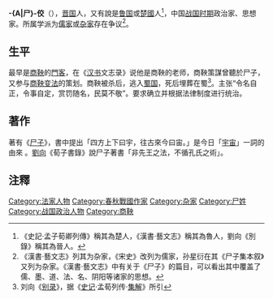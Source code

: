 {{Expand|time=2017-04-24T15:03:28+00:00}}
{{模板:Infobox 先秦人物
|名稱=-{A|尸}-佼
|姓=
|氏=-{A|尸}-
|名=佼
|字=
|别名=
|别字=
|諡号=
|官位=
|時代=[[战国时期|战国时期]]
|國家=[[晋国|晋国]]→[[秦国|秦国]]→[[蜀国|蜀国]]
|身份=[[商鞅|商鞅]][[门客|门客]]、政治家、思想家
|出生日期=前390年
|逝世日期=前330年
|父=
|子女=
|著作=《[[尸子|尸子]]》
}}
'''-{A|尸}-佼'''（{{bd|前390年||前330年|catIdx=S尸}}），[[晋国|晋国]]人，又有說是[[鲁国|鲁国]]或[[楚國|楚國]]人<ref>《史記·孟子荀卿列傳》稱其為楚人，《漢書·藝文志》稱其為魯人，劉向《別錄》稱其為晉人。</ref>，中国[[战国时期|战国时期]]政治家、思想家。所属学派为[[儒家|儒家]]或[[杂家|杂家]]存在争议<ref>《漢書·藝文志》列其为杂家，《宋史》改列为儒家，孙星衍在其《尸子集本叙》又列为杂家。《漢書·藝文志》中有关于《尸子》的篇目，可以看出其中覆盖了儒、墨、道、法、名、阴阳等诸家的思想。</ref>。
==生平==
最早是[[商鞅|商鞅]]的[[門客|門客]]，在《[[汉书|汉书]]文志录》说他是商鞅的老师，商鞅策謀曾聽於尸子，又参与[[商鞅变法|商鞅变法]]的策划。商鞅被杀后，逃入[[蜀国|蜀国]]，死后埋葬在蜀<ref>刘向《[[别录|别录]]》，据《[[史记|史记]]·孟荀列传·[[史記集解|集解]]》所引</ref>。主张“令名自正，令事自定，赏罚随名，民莫不敬”。要求确立并根据法律制度进行统治。

==著作==
著有《[[尸子|尸子]]》，書中提出「四方上下曰宇，往古來今曰宙。」是今日「[[宇宙|宇宙]]」一詞的由來 。[[劉向|劉向]]《荀子書錄》說尸子著書「非先王之法，不循孔氏之術」。

==注釋==
{{reflist}}

{{Authority control}}
{{DEFAULTSORT:S}}
[[Category:法家人物|Category:法家人物]]
[[Category:春秋戰國作家|Category:春秋戰國作家]]
[[Category:杂家|Category:杂家]]
[[Category:尸姓|Category:尸姓]]
[[Category:战国政治人物|Category:战国政治人物]]
[[Category:商鞅|Category:商鞅]]